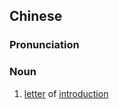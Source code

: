 {{also|介绍信}}
==Chinese==
{{zh-forms|s=介绍信|type=21}}

===Pronunciation===
{{zh-pron
|m=jièshàoxìn
|cat=n
}}

===Noun===
{{zh-noun}}

# [[letter]] of [[introduction]]